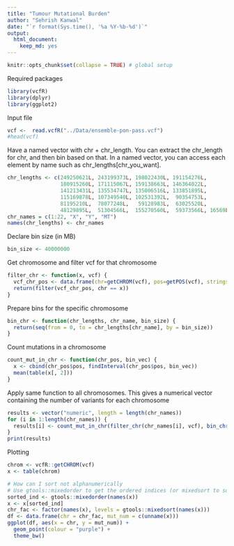 ```yaml
---
title: "Tumour Mutational Burden"
author: "Sehrish Kanwal"
date: "`r format(Sys.time(), '%a %Y-%b-%d')`"
output: 
  html_document: 
    keep_md: yes
---
```


```r
knitr::opts_chunk$set(collapse = TRUE) # global setup
```

Required packages

```r
library(vcfR)
library(dplyr)
library(ggplot2)
```

Input file

```r
vcf <-  read.vcfR("../Data/ensemble-pon-pass.vcf")
#head(vcf)
```

Have a named vector with chr + chr_length.
You can extract the chr_length for chr, and then bin based on that.
In a named vector, you can access each element by name such as chr_lengths[chr_you_want].

```r
chr_lengths <- c(249250621L, 243199373L, 198022430L, 191154276L,
                 180915260L, 171115067L, 159138663L, 146364022L,
                 141213431L, 135534747L, 135006516L, 133851895L,
                 115169878L, 107349540L, 102531392L,  90354753L,
                 81195210L,  78077248L,   59128983L,  63025520L,
                 48129895L,  51304566L,  155270560L,  59373566L, 16569L)
chr_names = c(1:22, "X", "Y", "MT")
names(chr_lengths) <- chr_names
```

Declare bin size (in MB)

```r
bin_size <- 40000000
```

Get chromosome and filter vcf for that chromosome

```r
filter_chr <- function(x, vcf) {
  vcf_chr_pos <- data.frame(chr=getCHROM(vcf), pos=getPOS(vcf), stringsAsFactors = FALSE)
  return(filter(vcf_chr_pos, chr == x))
}
```

Prepare bins for the specific chromosome

```r
bin_chr <- function(chr_lengths, chr_name, bin_size) {
  return(seq(from = 0, to = chr_lengths[chr_name], by = bin_size))
}
```

Count mutations in a chromosome

```r
count_mut_in_chr <- function(chr_pos, bin_vec) {
  x <- cbind(chr_pos$pos, findInterval(chr_pos$pos, bin_vec))
  mean(table(x[, 2]))
}
```

Apply same function to all chromosomes. This gives a numerical vector containing the number of variants for each chromosome 

```r
results <- vector("numeric", length = length(chr_names))
for (i in 1:length(chr_names)) {
  results[i] <- count_mut_in_chr(filter_chr(chr_names[i], vcf), bin_chr(chr_lengths, chr_names[i], bin_size))
}
print(results)
```

Plotting

```r
chrom <- vcfR::getCHROM(vcf)
x <- table(chrom)

# How can I sort not alphanumerically
# Use gtools::mixedorder to get the ordered indices (or mixedsort to sort them)
sorted_ind <- gtools::mixedorder(names(x))
x <- x[sorted_ind]
chr_fac <- factor(names(x), levels = gtools::mixedsort(names(x)))
df <- data.frame(chr = chr_fac, mut_num = c(unname(x)))
ggplot(df, aes(x = chr, y = mut_num)) +
  geom_point(colour = "purple") +
  theme_bw()
```






















